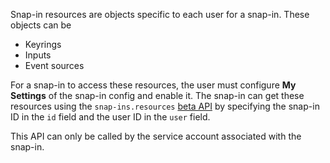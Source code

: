 Snap-in resources are objects specific to each user for a snap-in. These objects can be

- Keyrings
- Inputs
- Event sources 


For a snap-in to access these resources, the user must configure **My Settings** of the snap-in config and enable it. 
The snap-in can get these resources using the `snap-ins.resources` [beta API](https://docs.devrev.ai/beta-api-spec#/operations/snap-ins-resources) by specifying the  snap-in ID in the `id` field and the user ID in the `user` field.

<Callout intent="note"> 
This API can only be called by the service account associated with the snap-in.
</Callout>
